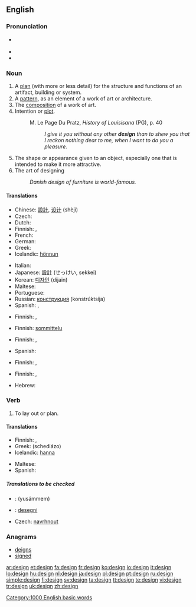 {{wikipedia|Design}}
{{see|Design}}
==English==

===Pronunciation===
* {{a|US}} {{SAMPA|/di.zaIn/}}
* {{audio|en-us-design.ogg|Audio (US)}}
* {{rhymes|aɪn}}

===Noun===
{{en-noun}}

# A [[plan]] (with more or less detail) for the structure and functions of an artifact, building or system.
# A [[pattern]], as an element of a work of art or architecture.
# The [[composition]] of a work of art.
# Intention or [[plot]].
#: M. Le Page Du Pratz, <i>History of Louisisana</i> (PG), p. 40
#:: <i>I give it you without any other <b>design</b> than to shew you that I reckon nothing dear to me, when I want to do you a pleasure.</i>
# The shape or appearance given to an object, especially one that is intended to make it more attractive.
# The art of designing
#: ''Danish design of furniture is world-famous.''

====Translations====
{{trans-top|plan}}
* Chinese: [[設計]], [[设计]] (shèjì)
* Czech: {{t+|cs|návrh|m}}
* Dutch: {{t-|nl|ontwerp|n}}
* Finnish: {{t+|fi|suunnitelma}}, {{t+|fi|malli}}
* French: {{t+|fr|conception|f}}
* German: {{t+|de|Design|n}}
* Greek: {{t+|el|σχέδιο|n|tr=sxédio|sc=Grek}}
* Icelandic: [[hönnun]] {{f}}
{{trans-mid}}
* Italian: {{t+|it|disegno|m}}
* Japanese: [[設計]] (せっけい, sekkei)
* Korean: [[디자인]] (dijain)
* Maltese: {{t-|mt|disinn|xs=Maltese}}
* Portuguese: {{t+|pt|projeto|m}}
* Russian: [[конструкция]] (konstrúktsija) {{f}}
* Spanish: {{t+|es|diseño|m}}, {{t+|es|modelo|m}}
{{trans-bottom}}

{{trans-top|pattern}}
* Finnish: {{t+|fi|kuvio}}, {{t+|fi|design}}
{{trans-mid}}
{{trans-bottom}}

{{trans-top|composition}}
* Finnish: [[sommittelu]]
{{trans-mid}}
{{trans-bottom}}

{{trans-top|intention}}
* Finnish: {{t+|fi|suunnitelma}}, {{t+|fi|juoni}}
{{trans-mid}}
* Spanish: {{t-|es|intención|f}}
{{trans-bottom}}

{{trans-top|appearance}}
* Finnish: {{t-|fi|muotoilu}}, {{t+|fi|design}}
{{trans-mid}}
{{trans-bottom}}

{{trans-top|art of designing}}
* Finnish: {{t-|fi|muotoilu}}, {{t+|fi|design}}
{{trans-mid}}
* Hebrew: {{t-|he|עיצוב|m|tr='ytzuv|sc=Hebr}}
{{trans-bottom}}

===Verb===
{{en-verb}}

# To lay out or plan.

====Translations====
{{trans-top|intention}}
* Finnish: {{t+|fi|suunnitella}}, {{t+|fi|muotoilla}}
* Greek: {{t+|el|σχεδιάζω|sc=Grek}} (schediázo)
* Icelandic: [[hanna]]
{{trans-mid}}
* Maltese: {{t-|mt|iddisinnja|xs=Maltese}}
* Spanish: {{t-|es|diseñar}}
{{trans-bottom}}

=====Translations to be checked=====
* {{ttbc|Arabic}}: {{Arab|[[صمم|يصمم]]}} (yusámmem)
* {{ttbc|Esperanto}}: [[desegni]]
* Czech: [[navrhnout]] <!-- dubious header "intention" -->

===Anagrams===
* [[deigns]]
* [[signed]]

[[Category:1000 English basic words]]

[[ar:design]]
[[et:design]]
[[fa:design]]
[[fr:design]]
[[ko:design]]
[[io:design]]
[[it:design]]
[[lo:design]]
[[hu:design]]
[[nl:design]]
[[ja:design]]
[[pl:design]]
[[pt:design]]
[[ru:design]]
[[simple:design]]
[[fi:design]]
[[sv:design]]
[[ta:design]]
[[tt:design]]
[[te:design]]
[[vi:design]]
[[tr:design]]
[[uk:design]]
[[zh:design]]